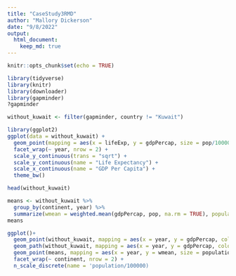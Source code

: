 ```yaml
---
title: "CaseStudy3RMD"
author: "Mallory Dickerson"
date: "9/8/2022"
output: 
  html_document:
    keep_md: true
---
```

```r
knitr::opts_chunk$set(echo = TRUE)
```



```r
library(tidyverse)
library(knitr)
library(downloader)
library(gapminder)
?gapminder
```

```r
without_kuwait <- filter(gapminder, country != "Kuwait")
```



```r
library(ggplot2)
ggplot(data = without_kuwait) +
  geom_point(mapping = aes(x = lifeExp, y = gdpPercap, size = pop/100000, color = continent)) +
  facet_wrap(~ year, nrow = 2) +
  scale_y_continuous(trans = "sqrt") +
  scale_y_continuous(name = "Life Expectancy") +
  scale_x_continuous(name = "GDP Per Capita") +
  theme_bw()
```

```r

head(without_kuwait)

means <- without_kuwait %>%
  group_by(continent, year) %>%
  summarize(wmean = weighted.mean(gdpPercap, pop, na.rm = TRUE), population = sum(pop, na.rm = TRUE))
means
```


```r
ggplot()+
  geom_point(without_kuwait, mapping = aes(x = year, y = gdpPercap, color = continent)) +
  geom_path(without_kuwait, mapping = aes(x = year, y = gdpPercap, color = continent)) +
  geom_point(means, mapping = aes(x = year, y = wmean, size = population))+
  facet_wrap(~ continent, nrow = 2) +
  n_scale_discrete(name = 'population/100000)

```


